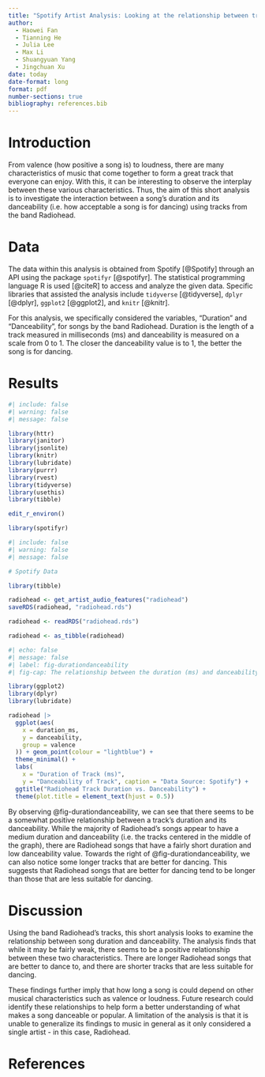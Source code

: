 ```yaml
---
title: "Spotify Artist Analysis: Looking at the relationship between track duration and danceability for Radiohead"
author: 
  - Haowei Fan
  - Tianning He
  - Julia Lee
  - Max Li
  - Shuangyuan Yang
  - Jingchuan Xu
date: today
date-format: long
format: pdf
number-sections: true
bibliography: references.bib
---
```


# Introduction

From valence (how positive a song is) to loudness, there are many characteristics of music that come together to form a great track that everyone can enjoy. With this, it can be interesting to observe the interplay between these various characteristics. Thus, the aim of this short analysis is to investigate the interaction between a song's duration and its danceability (i.e. how acceptable a song is for dancing) using tracks from the band Radiohead. 

# Data

The data within this analysis is obtained from Spotify [@Spotify] through an API using the package `spotifyr` [@spotifyr]. The statistical programming language R is used [@citeR] to access and analyze the given data. Specific libraries that assisted the analysis include `tidyverse` [@tidyverse], `dplyr` [@dplyr], `ggplot2` [@ggplot2], and `knitr` [@knitr]. 

For this analysis, we specifically considered the variables, "Duration" and "Danceability", for songs by the band Radiohead. Duration is the length of a track measured in milliseconds (ms) and danceability is measured on a scale from 0 to 1. The closer the danceability value is to 1, the better the song is for dancing. 

\newpage

# Results

```r
#| include: false
#| warning: false
#| message: false

library(httr)
library(janitor)
library(jsonlite)
library(knitr)
library(lubridate)
library(purrr)
library(rvest)
library(tidyverse)
library(usethis)
library(tibble)

edit_r_environ()

library(spotifyr)
```

```r
#| include: false
#| warning: false
#| message: false

# Spotify Data

library(tibble)

radiohead <- get_artist_audio_features("radiohead")
saveRDS(radiohead, "radiohead.rds")

radiohead <- readRDS("radiohead.rds")

radiohead <- as_tibble(radiohead)
```

```r
#| echo: false 
#| message: false
#| label: fig-durationdanceability
#| fig-cap: The relationship between the duration (ms) and danceability of Radiohead's tracks.

library(ggplot2)
library(dplyr)
library(lubridate)

radiohead |>
  ggplot(aes(
    x = duration_ms,
    y = danceability,
    group = valence
  )) + geom_point(colour = "lightblue") +
  theme_minimal() +
  labs(
    x = "Duration of Track (ms)",
    y = "Danceability of Track", caption = "Data Source: Spotify") +
  ggtitle("Radiohead Track Duration vs. Danceability") + 
  theme(plot.title = element_text(hjust = 0.5)) 
```

By observing @fig-durationdanceability, we can see that there seems to be a somewhat positive relationship between a track's duration and its danceability. While the majority of Radiohead's songs appear to have a medium duration and danceability (i.e. the tracks centered in the middle of the graph), there are Radiohead songs that have a fairly short duration and low danceability value. Towards the right of @fig-durationdanceability, we can also notice some longer tracks that are better for dancing. This suggests that Radiohead songs that are better for dancing tend to be longer than those that are less suitable for dancing.  

# Discussion 

Using the band Radiohead's tracks, this short analysis looks to examine the relationship between song duration and danceability. The analysis finds that while it may be fairly weak, there seems to be a positive relationship between these two characteristics. There are longer Radiohead songs that are better to dance to, and there are shorter tracks that are less suitable for dancing. 

These findings further imply that how long a song is could depend on other musical characteristics such as valence or loudness. Future research could identify these relationships to help form a better understanding of what makes a song danceable or popular. A limitation of the analysis is that it is unable to generalize its findings to music in general as it only considered a single artist - in this case, Radiohead. 

\newpage


# References

